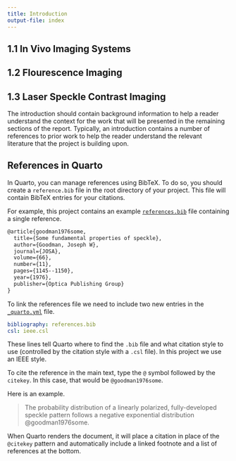 ```yaml
---
title: Introduction
output-file: index
---
```


## 1.1 In Vivo Imaging Systems

## 1.2 Flourescence Imaging

## 1.3 Laser Speckle Contrast Imaging


The introduction should contain background information to help a reader understand the context for the work that will be presented in the remaining sections of the report.
Typically, an introduction contains a number of references to prior work to help the reader understand the relevant literature that the project is building upon.

## References in Quarto
In Quarto, you can manage references using BibTeX.
To do so, you should create a `reference.bib` file in the root directory of your project.
This file will contain BibTeX entries for your citations.

For example, this project contains an example [`references.bib`](../../references.bib) file containing a single reference.

```tex
@article{goodman1976some,
  title={Some fundamental properties of speckle},
  author={Goodman, Joseph W},
  journal={JOSA},
  volume={66},
  number={11},
  pages={1145--1150},
  year={1976},
  publisher={Optica Publishing Group}
}
```

To link the references file we need to include two new entries in the [`_quarto.yml`](../../_quarto.yml) file.

```yml
bibliography: references.bib
csl: ieee.csl
```

These lines tell Quarto where to find the `.bib` file and what citation style to use (controlled by the citation style with a `.csl` file).
In this project we use an IEEE style.

To cite the reference in the main text, type the `@` symbol followed by the `citekey`. 
In this case, that would be `@goodman1976some`.

Here is an example.

> The probability distribution of a linearly polarized, fully-developed speckle pattern follows a negative exponential distribution @goodman1976some.

When Quarto renders the document, it will place a citation in place of the `@citekey` pattern and automatically include a linked footnote and a list of references at the bottom.